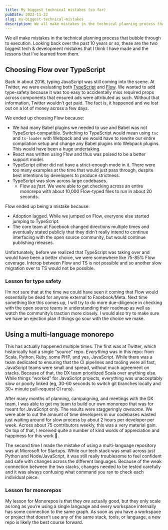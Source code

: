 ```yaml
---
title: My biggest technical mistakes (so far)
pubDate: 2022-11-22
slug: my-biggest-technical-mistakes
description: We all make mistakes in the technical planning process that bubble through to execution. Looking back over the past 10 years or so, these are the two biggest tech & development mistakes that I think I have made and the lessons that I’ve learned from them.
---
```


We all make mistakes in the technical planning process that bubble through to execution. Looking back over the past 10 years or so, these are the two biggest tech & development mistakes that I think I have made and the lessons that I’ve learned from them.

## Choosing Flow over TypeScript

Back in about 2016, typing JavaScript was still coming into the scene. At Twitter, we were evaluating both [TypeScript](https://www.typescriptlang.org/) and [Flow](https://flow.org/). We wanted to add type-safety because it was too easy to accidentally miss required props across components that ensured ads were attributed as such. Without that information, Twitter wouldn’t get paid. The fact is, it happened and we lost out on a lot of money across a few days.

We ended up choosing Flow because:

- We had many Babel plugins we needed to use and Babel was not TypeScript-compatible. Switching to TypeScript would mean using `tsc` and `ts-loader` with Webpack and we would have to rewrite our entire compilation setup and change any Babel plugins into Webpack plugins. This would have been a huge undertaking.
- React was written using Flow and thus was poised to be a better support model.
- TypeScript either did not have a strict-enough mode in it. There were too many examples at the time that would just pass through, despite best intentions by developers to produce strictness.
- TypeScript was slow across large codebases.
  - Flow as _fast_. We were able to get checking across an entire monorepo with about 10,000 Flow-typed files to run in about 20 seconds.

Flow ended up being a mistake because:

- Adoption lagged. While we jumped on Flow, everyone else started jumping to TypeScript.
- The core team at Facebook changed directions multiple times and eventually stated publicly that they didn’t really intend to continue interfacing with the open source community, but would continue publishing releases.

Unfortunately, before we realized that TypeScript was taking over and would have been a better choice, we were somewhere like 75-85% Flow coverage. Interop between Flow and TS is not possible and so another slow migration over to TS would not be possible.

### Lesson for type safety

I’m not sure that at the time we could have seen it coming that Flow would essentially be dead for anyone external to Facebook/Meta. Next time something like this comes up, I will try to do more due-diligence in checking with the open source teams in understanding their roadmap as well as watch the community’s traction more closely. I would also try to make sure we have an ejection plan if things go sour with the choice we make.

## Using a multi-language monorepo

This has actually happened multiple times. The first was at Twitter, which historically had a single “source” repo. _Everything_ was in this repo: from Scala, Python, Ruby, some PHP, and yes, JavaScript. While there was a team dedicated to ensuring that the CI pipelines and tooling were all fast, JavaScript teams were small and spread, without much agreement on stacks. Because of that, the DX team prioritized Scala over anything else. While things “worked” for JavaScript projects, everything was unacceptably slow or poorly linked (eg, 30-60 seconds to switch git branches locally and 30+ minute pull-request CI runs).

After many months of planning, campaigning, and meetings with the DX team, I was able to get my team to build our own monorepo that was for meant for JavaScript only. The results were staggeringly _awesome_. We were able to cut the amount of time developers in our codebases wasted just waiting around for slow process by about 2 hours per developer per week. Across about 75 contributors weekly, this was a very material gain. On top of that, I received quite a number of kind words of appreciation and happiness for this work 💙.

The second time I made the mistake of using a multi-language repository was at Microsoft for Startups. While our tech stack was small across just Python and Node/JavaScript, it was still really troublesome to feel confident and safe with changes across the different languages. Because of the weak connection between the two stacks, changes needed to be tested carefully and it was always confusing what command you ran to check each individual piece.

### Lesson for monorepos

My lesson for Monorepos is that they _are_ actually good, but they only scale as long as you’re using a single language and every workspace internally has some connection to the same graph. As soon as you have a workspace or project that doesn’t use any of the same stack, tools, or language, a new repo is likely the best course forward.
